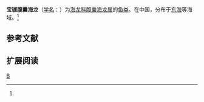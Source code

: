{{Speciesbox 
| genus =  Microphis
| species = boaja
| authority = Bleeker, 1851<ref name='id6981'>{{cite web| url =http://www.bioinfo.cn/db05/BjdwSpecies.php?action=view&id=6981| title =宝珈腹囊海龙| work =中国动物物种编目数据库| publisher =中国科学院微生物研究所| author =中国科学院动物研究所| accessdate =2009-04-11| deadurl =yes| archiveurl =https://web.archive.org/web/20160305052742/http://www.bioinfo.cn/db05/BjdwSpecies.php?action=view&id=6981| archivedate =2016-03-05}}</ref>
}}

'''宝珈腹囊海龙'''（[[学名|学名]]：{{lang|la|''Microphis boaja''}}）为[[海龙科|海龙科]][[腹囊海龙属|腹囊海龙属]]的[[鱼类|鱼类]]。在中国，分布于[[东海|东海]]等海域。<ref name='id6981'/>

== 参考文献 ==
{{reflist}}

== 扩展阅读 ==
{{refbegin}}
{{wikispecies-inline|Microphis boaja|宝珈腹囊海龙}}
{{refend}}

[[Category:腹囊海龙属|B]]


{{鱼类小作品}}